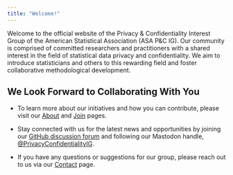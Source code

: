 ```yaml
---
title: "Welcome!"
---
```


Welcome to the official website of the Privacy & Confidentiality Interest Group of the American Statistical Association (ASA P&C IG). Our community is comprised of committed researchers and practitioners with a shared interest in the field of statistical data privacy and confidentiality. We aim to introduce statisticians and others to this rewarding field and foster collaborative methodological development.

## We Look Forward to Collaborating With You 

- To learn more about our initiatives and how you can contribute, please visit our [About](https://PrivacyConfidentialityIG.github.io/about.html) and [Join](https://PrivacyConfidentialityIG.github.io/join.html) pages. 

- Stay connected with us for the latest news and opportunities by joining our [GitHub discussion forum](https://github.com/orgs/PrivacyConfidentialityIG/discussions) and following our Mastodon handle, [@PrivacyConfidentialityIG](https://mastodon.social/@PrivacyConfidentialityIG).

- If you have any questions or suggestions for our group, please reach out to us via our [Contact](https://PrivacyConfidentialityIG.github.io/contact.html) page.

